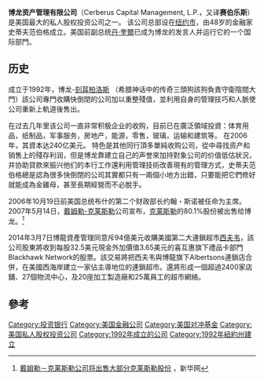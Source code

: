{{Infobox_Company
| company_name_en = Cerberus Capital Management
| company_name = 博龍资产管理有限公司
| company_type = 私人合夥公司
| foundation = {{start date and age|1992}}
| location = [[File:Flag_of_the_United_States.svg|20px]] [[纽约市|纽约市]]
| industry = 投資公司
| products = [[私募基金|私募基金]]
| assets = {{increase}}550億[[美元|美元]]
| homepage = [http://www.cerberuscapital.com/ www.cerberuscapital.com]|
}}
'''博龙资产管理有限公司'''（Cerberus Capital Management, L.P.，又译'''赛伯乐斯'''）是美国最大的私人股权投资公司之一。 该公司总部设在[[纽约市|纽约市]]，由48岁的金融家史蒂夫范伯格成立。美国前副总统[[丹·奎爾|丹·奎爾]]已成为博龙的发言人并运行它的一个国际部門。

== 历史 ==
成立于1992年，博龙-[[刻耳柏洛斯|刻耳柏洛斯]] （希腊神话中的传奇三頭狗該狗負責守衛陰間大門）該公司專門收購快倒閉的公司加以重整殘值，並利用自身的管理技巧和人脈使公司重新上軌道後售出。

在过去几年里该公司一直非常积极企业的收购，目前已在廣泛領域投資：体育用品，纸制品，军事服务，房地产，能源，零售，玻璃，运输和建筑等。 在2006年，其資本达240亿美元。 特色是其他同行頂多單純收购公司，從中尋找资产和销售上的殘存利润，但是博龙靠建立自己的声誉來加持對象公司的价值低估狀況，并协助貸款來振兴他们的本行工作還利用管理技術改善現有的管理方式，史蒂夫范伯格總是認為很多快倒閉的公司其實都只有一兩個小地方出錯，只要能把它們修好就能成為金雞母，甚至長期經營而不必脫手。

2006年10月19日前美国总统布什的第二个财政部长约翰・斯诺被任命为主席。
2007年5月14日，[[戴姆勒-克莱斯勒|戴姆勒-克莱斯勒]]公司宣布，[[克莱斯勒|克莱斯勒]]的80.1%股份被出售给博龙。<ref>[http://news.xinhuanet.com/world/2007-05/14/content_6098894.htm 戴姆勒－克莱斯勒公司将出售大部分克莱斯勒股份] {{Wayback|url=http://news.xinhuanet.com/world/2007-05/14/content_6098894.htm |date=20161106062437 }}，新华网</ref>

2014年3月7日博龍資產管理同意斥94億美元收購美國第二大連鎖超市[[西夫韦|西夫韦]]，該公司股東將收到每股32.5美元現金外加價值3.65美元的喜互惠旗下禮品卡部門Blackhawk Network的股票。該交易將把西夫韦與博龍旗下Albertsons連鎖店合併，在美國西海岸建立一家佔主導地位的連鎖超市。還將形成一個超過2400家店舖、27個物流中心，及20座加工製造廠和25萬員工的超市網絡。

==參考==
{{reflist}}

[[Category:投资银行|Category:投资银行]]
[[Category:美国金融公司|Category:美国金融公司]]
[[Category:美国对冲基金|Category:美国对冲基金]]
[[Category:美国私人股权投资公司|Category:美国私人股权投资公司]]
[[Category:1992年成立的公司|Category:1992年成立的公司]]
[[Category:1992年紐約州建立|Category:1992年紐約州建立]]